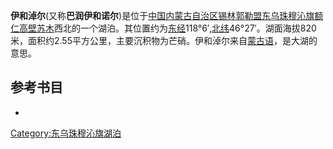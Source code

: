'''伊和淖尔'''(又称'''巴润伊和诺尔''')是位于[[中国|中国]][[内蒙古自治区|内蒙古自治区]][[锡林郭勒盟|锡林郭勒盟]][[东乌珠穆沁旗|东乌珠穆沁旗]][[额仁高壁苏木|额仁高壁苏木]]西北的一个湖泊。其位置约为[[东经|东经]]118°6′,[[北纬|北纬]]46°27′。湖面海拔820米，面积约2.55平方公里，主要沉积物为芒硝。伊和淖尔来自[[蒙古语|蒙古语]]，是大湖的意思。

== 参考书目 ==
*{{cite book|author=牧寒 |title=《内蒙古湖泊》 |year=2003 |publisher=内蒙古人民出版社 |isbn=9787204039883  }}
{{内蒙古小作品}}

[[Category:东乌珠穆沁旗湖泊|Category:东乌珠穆沁旗湖泊]]